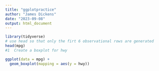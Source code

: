 ---
title: "ggplotpractice"
author: "James Dickens"
date: "2023-09-08"
output: html_document
---

```{r}


library(tidyverse)
# use head so that only the firt 6 observational rows are generated
head(mpg)
#1  Create a boxplot for hwy

ggplot(data = mpg) +
  geom_boxplot(mapping = aes(y = hwy))



```
